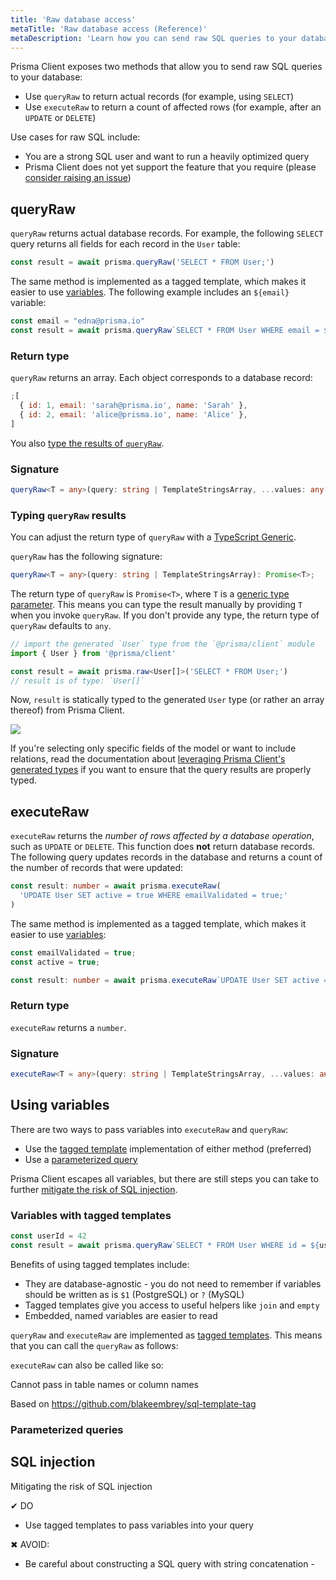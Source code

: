 ```yaml
---
title: 'Raw database access'
metaTitle: 'Raw database access (Reference)'
metaDescription: 'Learn how you can send raw SQL queries to your database using the raw() method from the Prisma Client API.'
---
```


<TopBlock>

Prisma Client exposes two methods that allow you to send raw SQL queries to your database:

- Use `queryRaw` to return actual records (for example, using `SELECT`)
- Use `executeRaw` to return a count of affected rows (for example, after an `UPDATE` or `DELETE`)

Use cases for raw SQL include:

- You are a strong SQL user and want to run a heavily optimized query
- Prisma Client does not yet support the feature that you require (please [consider raising an issue](https://github.com/prisma/prisma/issues/new/choose))

</TopBlock>

## <inlinecode>queryRaw</inlinecode>

`queryRaw` returns actual database records. For example, the following `SELECT` query returns all fields for each record in the `User` table:

```ts no-lines
const result = await prisma.queryRaw('SELECT * FROM User;')
```

The same method is implemented as a tagged template, which makes it easier to use [variables](#using-variables-and-helpers). The following example includes an `${email}` variable:

```ts no-lines
const email = "edna@prisma.io"
const result = await prisma.queryRaw`SELECT * FROM User WHERE email = ${email};`
```

### Return type

`queryRaw` returns an array. Each object corresponds to a database record:

```js
;[
  { id: 1, email: 'sarah@prisma.io', name: 'Sarah' },
  { id: 2, email: 'alice@prisma.io', name: 'Alice' },
]
```

You also [type the results of `queryRaw`](#typing-queryraw-results).

### Signature

```ts no-lines
queryRaw<T = any>(query: string | TemplateStringsArray, ...values: any[]): Promise<T>;
```

### Typing `queryRaw` results

You can adjust the return type of `queryRaw` with a [TypeScript Generic](https://www.typescriptlang.org/docs/handbook/generics.html).

`queryRaw` has the following signature:

```ts
queryRaw<T = any>(query: string | TemplateStringsArray): Promise<T>;
```

The return type of `queryRaw` is `Promise<T>`, where `T` is a [generic type parameter](https://www.typescriptlang.org/docs/handbook/generics.html). This means you can type the result manually by providing `T` when you invoke `queryRaw`. If you don't provide any type, the return type of `queryRaw` defaults to `any`.

```ts
// import the generated `User` type from the `@prisma/client` module
import { User } from '@prisma/client'

const result = await prisma.raw<User[]>('SELECT * FROM User;')
// result is of type: `User[]`
```

Now, `result` is statically typed to the generated `User` type (or rather an array thereof) from Prisma Client.

![](https://imgur.com/H2TCRc5.png)

If you're selecting only specific fields of the model or want to include relations, read the documentation about [leveraging Prisma Client's generated types](advanced-usage-of-generated-types) if you want to ensure that the query results are properly typed.


## <inlinecode>executeRaw</inlinecode>

`executeRaw` returns the _number of rows affected by a database operation_, such as `UPDATE` or `DELETE`. This function does **not** return database records. The following query updates records in the database and returns a count of the number of records that were updated:

```ts
const result: number = await prisma.executeRaw(
  'UPDATE User SET active = true WHERE emailValidated = true;'
)
```

The same method is implemented as a tagged template, which makes it easier to use [variables](#using-variables-and-helpers):

```ts
const emailValidated = true;
const active = true;

const result: number = await prisma.executeRaw`UPDATE User SET active = ${active} WHERE emailValidated = ${emailValidated};`)
```

### Return type

`executeRaw` returns a `number`.

### Signature

```ts
executeRaw<T = any>(query: string | TemplateStringsArray, ...values: any[]): Promise<number>;
```

## Using variables

There are two ways to pass variables into `executeRaw` and `queryRaw`:

* Use the [tagged template](#variables-with-tagged-templates) implementation of either method (preferred)
* Use a [parameterized query](#parameterized-queries)

Prisma Client escapes all variables, but there are still steps you can take to further [mitigate the risk of SQL injection](#mitigating-sql-injection). 

### Variables with tagged templates

```ts
const userId = 42
const result = await prisma.queryRaw`SELECT * FROM User WHERE id = ${userId};`
```

Benefits of using tagged templates include:

* They are database-agnostic - you do not need to remember if variables should be written as is `$1` (PostgreSQL) or `?` (MySQL)
* Tagged templates give you access to useful helpers like `join` and `empty`
* Embedded, named variables are easier to read

`queryRaw` and `executeRaw` are implemented as [tagged templates](https://developer.mozilla.org/en-US/docs/Web/JavaScript/Reference/Template_literals#Tagged_templates). This means that you can call the `queryRaw` as follows:

`executeRaw` can also be called like so:

Cannot pass in table names or column names

Based on https://github.com/blakeembrey/sql-template-tag

### Parameterized queries

## SQL injection

Mitigating the risk of SQL injection

✔ DO 
* Use tagged templates to pass variables into your query

✖ AVOID:

* Be careful about constructing a SQL query with string concatenation - 